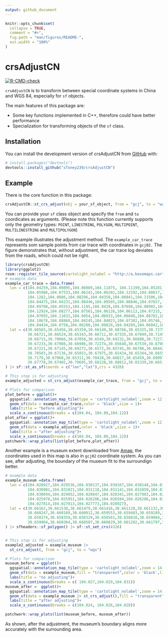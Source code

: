 ```yaml
---
output: github_document
---
```


<!-- README.md is generated from README.Rmd. Please edit that file -->

```r
knitr::opts_chunk$set(
  collapse = TRUE,
  comment = "#>",
  fig.path = "man/figures/README-",
  out.width = "100%"
)
```

# crsAdjustCN

<!-- badges: start -->
[![R-CMD-check](https://github.com/sToney239/crsAdjustCN/actions/workflows/R-CMD-check.yaml/badge.svg)](https://github.com/sToney239/crsAdjustCN/actions/workflows/R-CMD-check.yaml)
<!-- badges: end -->

`crsAdjustCN` is to transform between special coordinate systems in China and WGS 84, especially for `sf` objects.

The main features of this package are:
 
 - Some key functions implemented in C++, therefore could have better performance
 - Specialization for transforming objects of the `sf` class.

## Installation

You can install the development version of crsAdjustCN from [GitHub](https://github.com/sToney239/crsAdjustCN) with:

``` r
# install.packages("devtools")
devtools::install_github("sToney239/crsAdjustCN")
```

## Example

There is the core function in this package:
```r
crsAdjustCN::st_crs_adjust(obj = your_sf_object, from = "gcj", to = "wgs")
```

You can provide your `sf` class object and specify the `from` and `to` coordicates as arguments. (Please note this function currently supports only the geometry types: `POINT`, `LINESTRING`, `POLYGON`, `MULTIPOINT`, `MULTILINESTRING` and `MULTIPOLYGON`)

This example illustrates the adjustment method. The `example_car_trace` represents som sample points from car trace with coordinates in `gcj02.` The figure demonstrates that, without adjustment, the car trace log deviates from the roads, which could not be right. 

```r
library(crsAdjustCN)
library(ggplot2)
rosm::register_tile_source(cartolight_nolabel = "http://a.basemaps.cartocdn.com/light_nolabels/${z}/${x}/${y}.png")
# example data
example_car_trace = data.frame(
  lon = c(104.04259,104.09895,104.06989,104.11875, 104.11199,104.05281,104.04718,104.10675,104.10259,
          104.05986,104.07533,104.06241,104.06202,104.12592,104.08017,104.05254,104.05819,104.08698,104.07674,104.06063,104.0432,
          104.1282,104.0886,104.08296,104.04358,104.08041,104.11506,104.04284,104.08634,104.04345,104.06618,104.04731,104.09897,
          104.04475,104.04231,104.08446,104.09505,104.08846,104.07657,104.04348,104.06209,104.04258,104.09211,104.04442,
          104.09708,104.05552,104.1195,104.0428,104.07698,104.08902,104.04319,104.12407,104.05383,104.11511,104.04268,104.09454,
          104.12924,104.08277,104.07561,104.06126,104.06113,104.07215,104.05571,104.04222,104.10462,104.09748,104.06201,
          104.07055,104.11632,104.0454,104.06033,104.06048,104.08782,104.04258,104.04346,104.10895,104.05043,104.08215,104.08212,
          104.10678,104.08868,104.04245,104.04823,104.07382,104.05746,104.07004,104.09889,104.04358,104.10868,104.04303,
          104.04434,104.0758,104.06208,104.09829,104.04289,104.06042,104.06624,104.1096,104.08728,104.07869),
  lat = c(30.66503,30.65456,30.65359,30.66149,30.68766,30.65325,30.72758,30.65461,30.67891,30.68876,
          30.66721,30.66524,30.65343,30.66711,30.67335,30.67699,30.71459,30.65421,30.68907,30.6637,30.70704,30.70651,30.68355,
          30.68715,30.70066,30.67058,30.6549,30.69232,30.66088,30.72272,30.68595,30.68175,30.65459,30.70155,30.65522,30.6616,
          30.67233,30.67908,30.66986,30.72274,30.65648,30.67539,30.67907,30.70196,30.70319,30.65327,30.65505,30.68427,
          30.67221,30.67145,30.69272,30.6572,30.65745,30.66788,30.68442,30.69558,30.69206,30.6844,30.65374,30.68198,30.72126,
          30.70503,30.67136,30.65853,30.67975,30.65434,30.65344,30.6655,30.67137,30.69862,30.65335,30.65345,30.66321,30.67539,
          30.7179,30.67068,30.65311,30.70428,30.66817,30.65459,30.69097,30.66504,30.67249,30.70352,30.71578,30.65379,30.65446,
          30.67778,30.67402,30.70695,30.68228,30.68812,30.65339,30.66519,30.68415,30.65349,30.70909,30.67092,30.65407,30.69442)
) |> sf::st_as_sf(coords = c("lon","lat"),crs = 4326)

# This step is for adjusting
example_adjusted = st_crs_adjust(example_car_trace, from = "gcj", to = "wgs")

# Plots for comparison
plot_before = ggplot()+
  ggspatial::annotation_map_tile(type = 'cartolight_nolabel',zoom = 12,progress ="none")+
  geom_sf(data = example_car_trace,color = 'black',size = 1)+
  labs(title = "before adjusting")+
  scale_x_continuous(breaks = c(104.04, 104.08,104.12))
plot_after = ggplot()+
  ggspatial::annotation_map_tile(type = 'cartolight_nolabel',zoom = 12,progress ="none")+
  geom_sf(data = example_adjusted,color = 'black',size = 1)+
  labs(title = "after adjusting")+
  scale_x_continuous(breaks = c(104.04, 104.08,104.12))
patchwork::wrap_plots(list(plot_before,plot_after))
```

Another example is a museum extent downloaded from [Amap](https://www.amap.com/), the coordinates used in this map is also in `gcj02` coordinate system. As you can see, after adjusting, the boundary of the museum fit to the surroundign better.

```r
# example data
example_museum =data.frame(
  lon = c(104.028927,104.029536,104.030137,104.030167,104.030148,104.030056,104.030013,104.030116,104.030805,
          104.030901,104.031021,104.031118,104.031141,104.031059,104.031052,104.031079,104.031205,104.03144,104.031448,
          104.030694,104.029852,104.028847,104.028341,104.027983,104.027782,104.027484,104.02722,104.026924,104.026675,104.026397,
          104.025976,104.025951,104.026206,104.026504,104.026286,104.025729,104.02591,104.026054,104.026835,104.026814,
          104.027814,104.027813,104.027773,104.028927),
  lat = c(30.66162,30.661538,30.661479,30.661416,30.661128,30.661132,30.660775,30.660776,30.66071,30.660463,
          30.660247,30.660109,30.660012,30.659553,30.659403,30.659289,30.659078,30.658825,30.658648,30.658498,30.658491,
          30.658374,30.658359,30.658329,30.658561,30.658818,30.659004,30.659151,30.659287,30.659403,30.659569,30.659596,
          30.659964,30.660364,30.660507,30.660829,30.661202,30.661797,30.661843,30.662287,30.662323,30.661988,30.661698,30.66162)
) |> sfheaders::sf_polygon() |> sf::st_set_crs(4326) 


# This step is for adjusting
example2_adjusted = example_museum |> 
  st_crs_adjust(, from = "gcj", to = "wgs")

# Plots for comparison
museum_before = ggplot()+
  ggspatial::annotation_map_tile(type = 'cartolight_nolabel',zoom = 14,progress ="none")+
  geom_sf(data = example_museum,fill = "transparent",color = 'black',linetype = 2,linewidth = 1)+
  labs(title = "no adjusting")+
  scale_x_continuous(breaks = c( 104.027,104.029,104.031))
museum_after =  ggplot()+
  ggspatial::annotation_map_tile(type = 'cartolight_nolabel',zoom = 14,progress ="none")+
  geom_sf(data = example_museum |> st_crs_adjust(),fill = "transparent",color = 'black',linetype = 2,linewidth = 1)+
  labs(title = "after adjusting")+
  scale_x_continuous(breaks = c(104.024, 104.026,104.028))

patchwork::wrap_plots(list(museum_before, museum_after))
```

As shown, after the adjustment, the museum's boundary aligns more accurately with the surrounding area.

